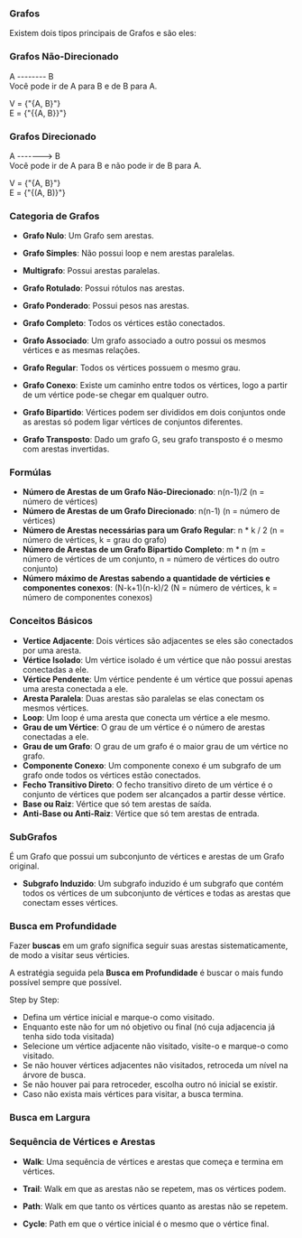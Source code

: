 ### Grafos

Existem dois tipos principais de Grafos e são eles:

### Grafos Não-Direcionado
<span>A -------- B</span>  
Você pode ir de A para B e de B para A.

V = {"{A, B}"}  
E = {"{{A, B}}"}

### Grafos Direcionado
<span>A -------> B</span>  
Você pode ir de A para B e não pode ir de B para A.

V = {"{A, B}"}  
E = {"{(A, B)}"}


### Categoria de Grafos

- **Grafo Nulo**: Um Grafo sem arestas.

- **Grafo Simples**: Não possui loop e nem arestas paralelas.

- **Multigrafo**: Possui arestas paralelas.

- **Grafo Rotulado**: Possui rótulos nas arestas.

- **Grafo Ponderado**: Possui pesos nas arestas.

- **Grafo Completo**: Todos os vértices estão conectados.

- **Grafo Associado**: Um grafo associado a outro possui os mesmos vértices e as mesmas relações.

- **Grafo Regular**: Todos os vértices possuem o mesmo grau.

- **Grafo Conexo**: Existe um caminho entre todos os vértices, logo a partir de um vértice pode-se chegar em qualquer outro.

- **Grafo Bipartido**: Vértices podem ser divididos em dois conjuntos onde as arestas só podem ligar vértices de conjuntos diferentes.

- **Grafo Transposto**: Dado um grafo G, seu grafo transposto é o mesmo com arestas invertidas.

### Formúlas

- **Número de Arestas de um Grafo Não-Direcionado**: n(n-1)/2 (n = número de vértices)
- **Número de Arestas de um Grafo Direcionado**: n(n-1) (n = número de vértices)
- **Número de Arestas necessárias para um Grafo Regular**: n * k / 2 (n = número de vértices, k = grau do grafo)
- **Número de Arestas de um Grafo Bipartido Completo**: m * n (m = número de vértices de um conjunto, n = número de vértices do outro conjunto)
- **Número máximo de Arestas sabendo a quantidade de vérticies e componentes conexos**: (N-k+1)(n-k)/2 (N = número de vértices, k = número de componentes conexos)

### Conceitos Básicos

- **Vertice Adjacente**: Dois vértices são adjacentes se eles são conectados por uma aresta.
- **Vértice Isolado**: Um vértice isolado é um vértice que não possui arestas conectadas a ele.
- **Vértice Pendente**: Um vértice pendente é um vértice que possui apenas uma aresta conectada a ele.
- **Aresta Paralela**: Duas arestas são paralelas se elas conectam os mesmos vértices.
- **Loop**: Um loop é uma aresta que conecta um vértice a ele mesmo.
- **Grau de um Vértice**: O grau de um vértice é o número de arestas conectadas a ele.
- **Grau de um Grafo**: O grau de um grafo é o maior grau de um vértice no grafo.
- **Componente Conexo**: Um componente conexo é um subgrafo de um grafo onde todos os vértices estão conectados.
- **Fecho Transitivo Direto**: O fecho transitivo direto de um vértice é o conjunto de vértices que podem ser alcançados a partir desse vértice.
- **Base ou Raiz**: Vértice que só tem arestas de saída.
- **Anti-Base ou Anti-Raiz**: Vértice que só tem arestas de entrada.

### SubGrafos

É um Grafo que possui um subconjunto de vértices e arestas de um Grafo original.

- **Subgrafo Induzido**: Um subgrafo induzido é um subgrafo que contém todos os vértices de um subconjunto de vértices e todas as arestas que conectam esses vértices.

### Busca em Profundidade

Fazer **buscas** em um grafo significa seguir suas arestas sistematicamente, de modo a visitar seus vérticies.

A estratégia seguida pela **Busca em Profundidade** é buscar o mais fundo possível sempre que possível.

Step by Step:
- Defina um vértice inicial e marque-o como visitado.
- Enquanto este não for um nó objetivo ou final (nó cuja adjacencia já tenha sido toda visitada)
- Selecione um vértice adjacente não visitado, visite-o e marque-o como visitado. 
- Se não houver vértices adjacentes não visitados, retroceda um nível na árvore de busca.
- Se não houver pai para retroceder, escolha outro nó inicial se existir.
- Caso não exista mais vértices para visitar, a busca termina.

### Busca em Largura

### Sequência de Vértices e Arestas

- **Walk**: Uma sequência de vértices e arestas que começa e termina em vértices.

- **Trail**: Walk em que as arestas não se repetem, mas os vértices podem.

- **Path**: Walk em que tanto os vértices quanto as arestas não se repetem.

- **Cycle**: Path em que o vértice inicial é o mesmo que o vértice final.